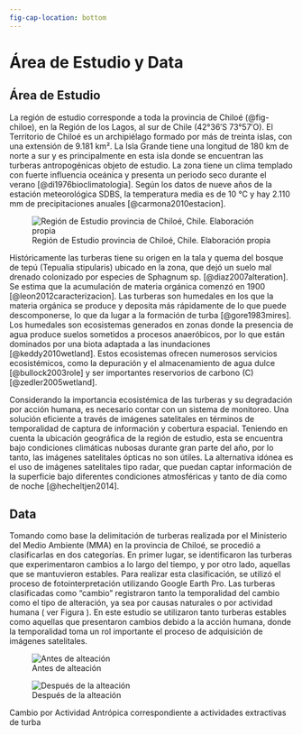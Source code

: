 ```yaml
---
fig-cap-location: bottom
---
```



# Área de Estudio y Data

## Área de Estudio {#sec-roi}

<!-- % P1: Describir la Región de Chiloé Características Climática -->
<!-- % P2:  Turberas en Chiloé formación -->
<!-- % P3: Conector con Data -->

<!-- %P1: Describir la Región de Chiloé Características Climática -->
<!-- % Propósito: Dar contexto grografíco de ROI -->
<!-- % Porque: Entender variables de entorno ecosistemica formación crecimiento -->
<!-- % Evidencia: mapa -->
<!-- % Explicar evidencia: Citas del clima y vegetación -->
<!-- % Conclusión/conexión:  -->

La región de estudio corresponde a toda la provincia de Chiloé (@fig-chiloe), en la Región de los Lagos, al sur de Chile (42°36′S 73°57′O). El Territorio de Chiloé es un archipiélago formado por más de treinta islas, con una extensión de 9.181 km². La Isla Grande tiene una longitud de 180 km de norte a sur y es principalmente en esta isla donde se encuentran las turberas antropogénicas objeto de estudio. La zona tiene un clima templado con fuerte influencia oceánica y presenta un periodo seco durante el verano [@di1976bioclimatologia]. Según los datos de nueve años de la estación meteorológica SDBS, la temperatura media es de 10 °C y hay 2.110 mm de precipitaciones anuales [@carmona2010estacion].


![Región de Estudio provincia de Chiloé, Chile. Elaboración propia](images/Chiloe_chile.png){#fig-chiloe}



<!-- % P2:  Turberas en Chiloé formación -->
<!-- %Propósito: Reiterar importancia de las turberas -->
<!-- %Porque: Comprender formación -->
<!-- %Evidencia: Definciiones con referencias -->
<!-- %Explicar evidencia: Composición orgánica -->
<!-- %Conclusión/conexión: importancia de para monitoreo -->

Históricamente las turberas tiene su origen en la tala y quema del bosque de tepú (Tepualia stipularis) ubicado en la zona, que dejó un suelo mal drenado colonizado por especies de Sphagnum sp. [@diaz2007alteration]. Se estima que la acumulación de materia orgánica comenzó en 1900 [@leon2012caracterizacion]. Las turberas son humedales en los que la materia orgánica se produce y deposita más rápidamente de lo que puede descomponerse, lo que da lugar a la formación de turba [@gore1983mires]. Los humedales son ecosistemas generados en zonas donde la presencia de agua produce suelos sometidos a procesos anaeróbicos, por lo que están dominados por una biota adaptada a las inundaciones [@keddy2010wetland]. Estos ecosistemas ofrecen numerosos servicios ecosistémicos, como la depuración y el almacenamiento de agua dulce [@bullock2003role] y ser importantes reservorios de carbono (C) [@zedler2005wetland].


<!-- %P3: Conector con Data -->
<!-- %Propósito: Importancia monitoreo y conectar con data -->
<!-- %Porque: Explicar los desafío de adquisión de información -->
<!-- %Evidencia: Uso de sar -->
<!-- %Explicar evidencia: CAmtura información bajo diferentes condiciones atmosférica -->
<!-- %Conclusión/conexión: Conexión con Data -->


Considerando la importancia ecosistémica de las turberas y su degradación por acción humana, es necesario contar con un sistema de monitoreo. Una solución eficiente a través de imágenes satelitales en términos de temporalidad de captura de información y cobertura espacial. Teniendo en cuenta la ubicación geográfica de la región de estudio, esta se encuentra bajo condiciones climáticas nubosas durante gran parte del año, por lo tanto, las imágenes satelitales ópticas no son útiles. La alternativa idónea es el uso de imágenes satelitales tipo radar, que puedan captar información de la superficie bajo diferentes condiciones atmosféricas y tanto de día como de noche [@hecheltjen2014].



## Data {#sec-data}


<!-- P1: Resumen de las Turberas Analizadas -->
<!-- Propósito: Explicar el procedimiento de Seleción turbera -->
<!-- Porque: Dar una buena descipción del tipo de cambio que se observarà -->
<!-- Evidencia: Ejemplos de turberas con cambios -->
<!-- Explicar evidencia:  imágenes con intervención antrópica -->
<!-- Conclusión/conexión:  -->

Tomando como base la delimitación de turberas realizada por el Ministerio del Medio Ambiente (MMA) en la provincia de Chiloé, se procedió a clasificarlas en dos categorías. En primer lugar, se identificaron las turberas que experimentaron cambios a lo largo del tiempo, y por otro lado, aquellas que se mantuvieron estables. Para realizar esta clasificación, se utilizó el proceso de fotointerpretación utilizando Google Earth Pro. Las turberas clasificadas como "cambio" registraron tanto la temporalidad del cambio como el tipo de alteración, ya sea por causas naturales o por actividad humana ( ver Figura \ref{fig:tuberaCambio}). En este estudio se utilizaron tanto turberas estables como aquellas que presentaron cambios debido a la acción humana, donde la temporalidad toma un rol importante el proceso de adquisición de imágenes satelitales.



::: {#fig-aerop layout-ncol="2"}

![Antes de alteación](images/turbera_a_26.png){#fig-antes-t}

![Después de la alteación](images/turbera_b_27.png){#fig-despues-t}

Cambio por Actividad Antrópica correspondiente a actividades extractivas de turba
:::


